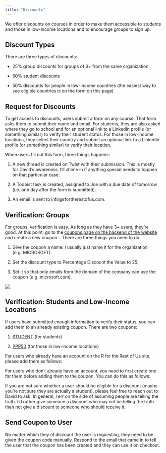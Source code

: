 ```yaml
---
title: "Discounts"
---
```


We offer discounts on courses in order to make them accessible to students and those in low-income locations and to encourage groups to sign up.

## Discount Types

There are three types of discounts:

- 25% group discounts for groups of 3+ from the same organization

- 50% student discounts

- 50% discounts for people in low-income countries (the easiest way to see eligible countries is on the form on this page)

## Request for Discounts

To get access to discounts, users submit a form on any course. That form asks them to submit their name and email. For students, they are also asked where they go to school and for an optional link to a LinkedIn profile (or something similar) to verify their student status. For those in low-income locations, they select their country and submit an optional link to a LinkedIn profile (or something similar) to verify their location. 

When users fill out this form, three things happens:

1. A new thread is created on Twist with their submission. This is mostly for David's awareness. I'll chime in if anything special needs to happen on that particular case. 

1. A Todoist task is created, assigned to Joe with a due date of tomorrow (i.e. one day after the form is submitted).

1. An email is sent to info@rfortherestofus.com. 

## Verification: Groups

For groups, verification is easy. As long as they have 3+ users, they're good. At this point, go to the [coupons page on the backend of the website](https://rfortherestofus.com/cp/simple-commerce/coupons) and create a new coupon. . There are three things you need to do:

1. Give the coupon a name: I usually just name it for the organization (e.g. MICROSOFT).

1. Set the discount type to Percentage Discount the Value to 25.

1. Set it so that only emails from the domain of the company can use the coupon (e.g. microsoft.com).

![](assets/group-discount-coupon.png)

## Verification: Students and Low-Income Locations

If users have submitted enough information to verify their status, you can add them to an already existing coupon. There are two coupons:

1. [STUDENT](https://rfortherestofus.com/cp/simple-commerce/coupons/9152e6de-1152-445f-89a6-c304a5c11a63/edit) (for students)

1. [PPP50](https://rfortherestofus.com/cp/simple-commerce/coupons/0a8c4cc0-7055-4b44-a6a8-f791c680f08e/edit) (for those in low-income locations)

For users who already have an account on the R for the Rest of Us site, please add them as follows:

<div class="muse-video-player" data-video="4x3YxGp" data-links="0" data-logo="0" data-title="0" data-width="100%"></div><script src="https://muse.ai/static/js/embed-player.min.js"></script>

For users who don't already have an account, you need to first create one for them before adding them to the coupon. You can do this as follows:

<div class="muse-video-player" data-video="qsD33XD" data-links="0" data-logo="0" data-title="0" data-width="100%"></div><script src="https://muse.ai/static/js/embed-player.min.js"></script>

If you are not sure whether a user should be eligible for a discount (maybe you're not sure they are actually a student), please feel free to reach out to David to ask. In general, I err on the side of assuming people are telling the truth. I'd rather give someone a discount who may not be telling the truth than not give a discount to someone who should receive it.

## Send Coupon to User

No matter which they of discount the user is requesting, they need to be given the coupon code manually. Respond to the email that came in to tell the user that the coupon has been created and they can use it on checkout. 